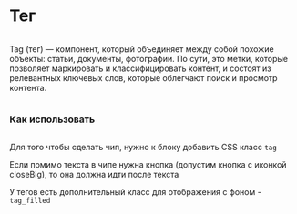 
<Meta of={TagStories} />

<div class="column gap-24">
  <h1>Тег</h1>
  <div class="column">
    <p>
      Tag (тег) — компонент, который объединяет между собой похожие объекты: статьи, документы, фотографии. По сути, это
      метки, которые позволяет маркировать и классифицировать контент, и состоят из релевантных ключевых слов, которые
      облегчают поиск и просмотр контента.
    </p>
  </div>
  <h3>Как использовать</h3>
  <div class="column">
    <p>
      Для того чтобы сделать чип, нужно к блоку добавить CSS класс <code>tag</code>
    </p>
    <p>Если помимо текста в чипе нужна кнопка (допустим кнопка с иконкой closeBig), то она должна идти после текста</p>
    <p>
      У тегов есть дополнительный класс для отображения с фоном - <code>tag_filled</code>
    </p>
  </div>
</div>
